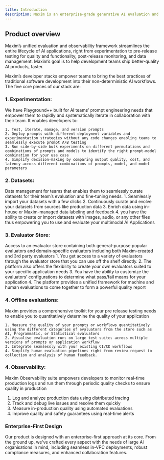 ```yaml
---
title: Introduction
description: Maxim is an enterprise-grade generative AI evaluation and observability platform to empower modern AI teams to ship their applications with quality, reliability, and speed. The platform aims to bring the best practices of traditional software development into development teams’ non-deterministic AI workflows.  
---
```


## Product overview

Maxim’s unified evaluation and observability framework streamlines the entire lifecycle of AI applications, right from experimentation to pre-release testing for quality and functionality, post-release monitoring, and data management. Maxim’s goal is to help development teams ship better-quality AI products, faster.

Maxim’s developer stacks empower teams to bring the best practices of traditional software development into their non-deterministic AI workflows. The five core pieces of our stack are:

### 1.  Experimentation: 
We have Playground++ built for AI teams’ prompt engineering needs that empower them to rapidly and systematically iterate in collaboration with their team. It enables developers to:
   
    1. Test, iterate, manage, and version prompts
    2. Deploy prompts with different deployment variables and experimentation strategies without any code changes enabling teams to seamlessly execute prompt A/B testing
    3. Run side-by-side bulk experiments on different permutations and combinations of prompts and models to identify the right prompt-model combination for your use case
    4. Simplify decision-making by comparing output quality, cost, and latency across different combinations of prompts, model, and model parameters
    
### 2. Datasets: 
Data management for teams that enables them to seamlessly curate datasets for their team’s evaluation and fine-tuning needs.
    1. Seamlessly import your datasets with a few clicks
    2. Continuously curate and evolve your datasets from sources like production data
    3. Enrich data using in-house or Maxim-managed data labeling and feedback
    4. you have the ability to create or import datasets with images, audio, or any other files thus empowering you to use and evaluate your multimodal AI Applications
### 3. Evaluator Store: 
Access to an evaluator store containing both general-purpose popular evaluators and domain-specific evaluators including both Maxim-created and 3rd party evaluators
    1. You get access to a variety of evaluators through the evaluator store that you can use off the shelf directly.
2. The platform also offers the flexibility to create your own evaluators suited to your specific application needs
3. You have the ability to customize the evaluators’ configurations to determine what pass/fail means for your application
4. The platform provides a unified framework for machine and human evaluations to come together to form a powerful quality report
### 4. Offline evaluations: 
Maxim provides a comprehensive toolkit for your pre release testing needs to enable you to quantitatively determine the quality of your application

    1. Measure the quality of your prompts or workflows quantitatively using the different categories of evaluators from the store such as AI, Programmatic, or Statistical evaluators
    2. Visualise evaluation runs on large test suites across multiple versions of prompts or application workflow 
    3. Integrate seamlessly with your existing CI/CD workflows
    4. Simplify human evaluation pipelines right from review request to collection and analysis of human feedback.

### 4. Observability:
Maxim Observability suite empowers developers to monitor real-time production logs and run them through periodic quality checks to ensure quality in production
1. Log and analyze production data using distributed tracing
2. Track and debug live issues and resolve them quickly
3. Measure in-production quality using automated evaluations
4. Improve quality and safety guarantees using real-time alerts

### Enterprise-First Design

Our product is designed with an enterprise-first approach at its core. From the ground up, we've crafted every aspect with the needs of large AI organisations in mind, including seamless in-VPC deployments, robust compliance measures, and enhanced collaboration features.


<Cards>
  <Card title="Concepts" href="https://nextjs.org/docs" />
  <Card title="Getting started" href="https://fumadocs.vercel.app" />
  
</Cards>

